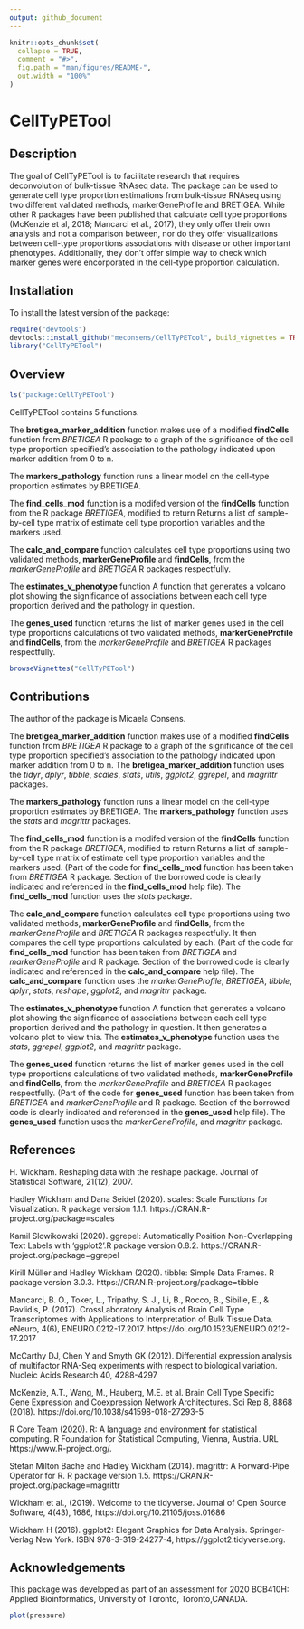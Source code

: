 ```yaml
---
output: github_document
---
```


<!-- README.md is generated from README.Rmd. Please edit that file -->

```r
knitr::opts_chunk$set(
  collapse = TRUE,
  comment = "#>",
  fig.path = "man/figures/README-",
  out.width = "100%"
)
```

# CellTyPETool

<!-- badges: start -->
<!-- badges: end -->

## Description

The goal of CellTyPETool is to facilitate research that requires deconvolution of bulk-tissue RNAseq data. The package can be used to generate cell type proportion estimations from bulk-tissue RNAseq using two different validated methods, markerGeneProfile and BRETIGEA.
While other R packages have been published that calculate cell type proportions (McKenzie et al, 2018; Mancarci et al., 2017), they only offer their own analysis and not a comparison between, nor do they offer visualizations between cell-type proportions associations with disease or other important phenotypes.
Additionally, they don’t offer simple way to check which marker genes were encorporated in the cell-type proportion calculation.

## Installation

To install the latest version of the package:

``` r
require("devtools")
devtools::install_github("meconsens/CellTyPETool", build_vignettes = TRUE)
library("CellTyPETool")
```
## Overview

```r
ls("package:CellTyPETool")
```
CellTyPETool contains 5 functions.

The **bretigea_marker_addition** function makes use of a modified **findCells** function from *BRETIGEA* R package to a graph of the significance of the cell type proportion
specified's association to the pathology indicated upon marker addition from 0 to n.

The **markers_pathology** function runs a linear model on the cell-type proportion estimates by BRETIGEA. 

The **find_cells_mod** function is a modifed version of the **findCells** function from the R package *BRETIGEA*, modified to return Returns a list of sample-by-cell type matrix of estimate cell type proportion variables and the markers used.

The **calc_and_compare** function calculates cell type proportions using two validated methods, **markerGeneProfile** and **findCells**, from the *markerGeneProfile* and *BRETIGEA* R packages respectfully.

The **estimates_v_phenotype** function A function that generates a volcano plot showing the significance of associations between each cell type proportion derived and the pathology in question. 

The **genes_used** function returns the list of marker genes used in the cell type proportions calculations of two validated methods, **markerGeneProfile** and **findCells**, from the *markerGeneProfile* and *BRETIGEA* R packages respectfully. 

``` r
browseVignettes("CellTyPETool")
```

## Contributions

The author of the package is Micaela Consens. 

The **bretigea_marker_addition** function makes use of a modified **findCells** function from *BRETIGEA* R package to a graph of the significance of the cell type proportion
specified's association to the pathology indicated upon marker addition from 0 to n.
The **bretigea_marker_addition** function uses the *tidyr*, *dplyr*, *tibble*, *scales*, *stats*, *utils*, *ggplot2*, *ggrepel*, and *magrittr* packages.

The **markers_pathology** function runs a linear model on the cell-type proportion estimates by BRETIGEA. The **markers_pathology** function uses the *stats* and *magrittr* packages.

The **find_cells_mod** function is a modifed version of the **findCells** function from the R package *BRETIGEA*, modified to return Returns a list of sample-by-cell type matrix of estimate cell type proportion variables and the markers used.
(Part of the code for **find_cells_mod** function has been taken from *BRETIGEA* R package. Section of the borrowed code is clearly indicated and referenced in the **find_cells_mod** help file). The **find_cells_mod** function uses the *stats* package.

The **calc_and_compare** function calculates cell type proportions using two validated methods, **markerGeneProfile** and **findCells**, from the *markerGeneProfile* and *BRETIGEA* R packages respectfully. It then compares the cell type proportions calculated by each. (Part of the code for **find_cells_mod** function has been taken from *BRETIGEA* and *markerGeneProfile* and R package. Section of the borrowed code is clearly indicated and referenced in the **calc_and_compare** help file). The **calc_and_compare** function uses the *markerGeneProfile*, *BRETIGEA*, *tibble*, *dplyr*, *stats*, *reshape*, *ggplot2*, and *magrittr* package.

The **estimates_v_phenotype** function A function that generates a volcano plot showing the significance of associations between each cell type proportion derived and the pathology in question. It then generates a volcano plot to view this. The **estimates_v_phenotype** function uses the *stats*, *ggrepel*, *ggplot2*, and *magrittr* package.

The **genes_used** function returns the list of marker genes used in the cell type proportions calculations of two validated methods, **markerGeneProfile** and **findCells**, from the *markerGeneProfile* and *BRETIGEA* R packages respectfully. (Part of the code for **genes_used** function has been taken from *BRETIGEA* and *markerGeneProfile* and R package. Section of the borrowed code is clearly indicated and referenced in the **genes_used** help file). The **genes_used** function uses the *markerGeneProfile*, and *magrittr* package.


## References

H. Wickham. Reshaping data with the reshape package. Journal of Statistical
  Software, 21(12), 2007.
  
Hadley Wickham and Dana Seidel (2020). scales: Scale Functions for
  Visualization. R package version 1.1.1.
  https://CRAN.R-project.org/package=scales

Kamil Slowikowski (2020). ggrepel: Automatically Position Non-Overlapping Text Labels with ‘ggplot2’.R package version 0.8.2. https://CRAN.R-project.org/package=ggrepel

Kirill Müller and Hadley Wickham (2020). tibble: Simple Data Frames. R package
  version 3.0.3. https://CRAN.R-project.org/package=tibble

Mancarci, B. O., Toker, L., Tripathy, S. J., Li, B., Rocco, B., Sibille, E., & Pavlidis, P. (2017). CrossLaboratory Analysis of Brain Cell Type Transcriptomes with Applications to Interpretation of Bulk Tissue Data. eNeuro, 4(6), ENEURO.0212-17.2017. https://doi.org/10.1523/ENEURO.0212-17.2017

McCarthy DJ, Chen Y and Smyth GK (2012). Differential expression analysis of multifactor RNA-Seq experiments with respect to biological variation. Nucleic Acids Research 40, 4288-4297

McKenzie, A.T., Wang, M., Hauberg, M.E. et al. Brain Cell Type Specific Gene Expression and Coexpression Network Architectures. Sci Rep 8, 8868 (2018). https://doi.org/10.1038/s41598-018-27293-5

R Core Team (2020). R: A language and environment for statistical computing. R
  Foundation for Statistical Computing, Vienna, Austria. URL
  https://www.R-project.org/.

Stefan Milton Bache and Hadley Wickham (2014). magrittr: A Forward-Pipe Operator for R. R package
version 1.5. https://CRAN.R-project.org/package=magrittr

Wickham et al., (2019). Welcome to the tidyverse. Journal of Open Source Software, 4(43), 1686,
https://doi.org/10.21105/joss.01686

Wickham H (2016). ggplot2: Elegant Graphics for Data Analysis. Springer-Verlag New York. ISBN 978-3-319-24277-4, https://ggplot2.tidyverse.org.

## Acknowledgements
This package was developed as part of an assessment for 2020 BCB410H: Applied Bioinformatics, University of Toronto, Toronto,CANADA.


```r
plot(pressure)
```

